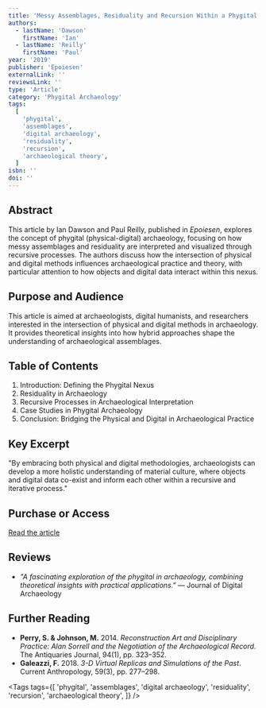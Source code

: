 ```yaml
---
title: 'Messy Assemblages, Residuality and Recursion Within a Phygital Nexus'
authors:
  - lastName: 'Dawson'
    firstName: 'Ian'
  - lastName: 'Reilly'
    firstName: 'Paul'
year: '2019'
publisher: 'Epoiesen'
externalLink: ''
reviewsLink: ''
type: 'Article'
category: 'Phygital Archaeology'
tags:
  [
    'phygital',
    'assemblages',
    'digital archaeology',
    'residuality',
    'recursion',
    'archaeological theory',
  ]
isbn: ''
doi: ''
---
```


## Abstract

This article by Ian Dawson and Paul Reilly, published in _Epoiesen_, explores the concept of phygital (physical-digital) archaeology, focusing on how messy assemblages and residuality are interpreted and visualized through recursive processes. The authors discuss how the intersection of physical and digital methods influences archaeological practice and theory, with particular attention to how objects and digital data interact within this nexus.

## Purpose and Audience

This article is aimed at archaeologists, digital humanists, and researchers interested in the intersection of physical and digital methods in archaeology. It provides theoretical insights into how hybrid approaches shape the understanding of archaeological assemblages.

## Table of Contents

1. Introduction: Defining the Phygital Nexus
2. Residuality in Archaeology
3. Recursive Processes in Archaeological Interpretation
4. Case Studies in Phygital Archaeology
5. Conclusion: Bridging the Physical and Digital in Archaeological Practice

## Key Excerpt

"By embracing both physical and digital methodologies, archaeologists can develop a more holistic understanding of material culture, where objects and digital data co-exist and inform each other within a recursive and iterative process."

## Purchase or Access

[Read the article](https://epoiesen.library.carleton.ca/issue/view/16)

## Reviews

- _"A fascinating exploration of the phygital in archaeology, combining theoretical insights with practical applications."_ — Journal of Digital Archaeology

## Further Reading

- **Perry, S. & Johnson, M.** 2014. _Reconstruction Art and Disciplinary Practice: Alan Sorrell and the Negotiation of the Archaeological Record_. The Antiquaries Journal, 94(1), pp. 323–352.
- **Galeazzi, F.** 2018. _3-D Virtual Replicas and Simulations of the Past_. Current Anthropology, 59(3), pp. 277–298.

<Tags
  tags={[
    'phygital',
    'assemblages',
    'digital archaeology',
    'residuality',
    'recursion',
    'archaeological theory',
  ]}
/>
